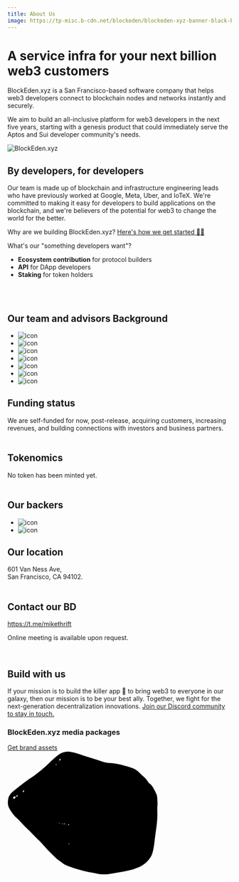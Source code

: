 ```yaml
---
title: About Us
image: https://tp-misc.b-cdn.net/blockeden/blockeden-xyz-banner-black-background.png
---
```


# A service infra for your next billion web3 customers

BlockEden.xyz is a San Francisco-based software company that helps web3 developers connect to blockchain nodes and networks instantly and securely.

We aim to build an all-inclusive platform for web3 developers in the next five years, starting with a genesis product that could immediately serve the Aptos and Sui developer community's needs.

![BlockEden.xyz](https://tp-misc.b-cdn.net/blockeden/blockeden-xyz-banner-black-background.png "BlockEden.xyz")

<h2>By developers, for developers</h2>

Our team is made up of blockchain and infrastructure engineering leads who have previously worked at Google, Meta, Uber, and IoTeX. We're committed to making it easy for developers to build applications on the blockchain, and we're believers of the potential for web3 to change the world for the better.

Why are we building BlockEden.xyz? [Here's how we get started 🙋‍♀️](/blog/2022/10/03/genesis-of-blockeden/)

What's our "something developers want"?

* **Ecosystem contribution** for protocol builders
* **API** for DApp developers
* **Staking** for token holders

<br/>
<br/>

<div className={"row"}>
  <div className={"col-4"}><h2>Our team and advisors Background</h2></div>
  <div className={"col-8"}>


<section className="pt-0 pb-0 mt-1">
  <div className="container ">
    <div className="row">
      <div>
        <ul className="d-flex flex-wrap  list-unstyled">
<li className="mx-1 mb-3">
  <img
    className="icon icon-md"
    src="https://tp-misc.b-cdn.net/blockeden/Google_2015_logo.svg.png"
    alt="icon"
  />
</li>
<li className="mx-1 mb-3">
  <img
    className="icon icon-md"
    src="https://tp-misc.b-cdn.net/blockeden/Meta_Platforms_Inc._logo.svg.png"
    alt="icon"
  />
</li>
<li className="mx-1 mb-3">
  <img
    className="icon icon-md"
    src="https://tp-misc.b-cdn.net/blockeden/microsoft.svg"
    alt="icon"
  />
</li>
<li className="mx-1 mb-3">
  <img
    className="icon icon-md"
    src="https://tp-misc.b-cdn.net/blockeden/1600px-Uber_logo_2018.svg.png"
    alt="icon"
  />
</li>
<li className="mx-1 mb-3">
  <img
    className="icon icon-md"
    src="https://tp-misc.b-cdn.net/blockeden/yale-signature-sprite.svg"
    alt="icon"
  />
</li>
<li className="mx-1 mb-3">
  <img
    className="icon icon-md"
    src="https://tp-misc.b-cdn.net/blockeden/NationalUniversityofSingapore.svg.png"
    alt="icon"
  />
</li>
<li className="mx-1 mb-3">
  <img
    className="icon icon-md"
    src="https://tp-misc.b-cdn.net/blockeden/Harvard_University_logo.svg.png"
    alt="icon"
  />
</li>
        </ul>
      </div>
    </div>
  </div>
</section>
  </div>
</div>

<div className={"row"}>
  <div className={"col-4"}><h2>Funding status</h2></div>
  <div className={"col-8"}>
    We are self-funded for now, post-release, acquiring customers, increasing revenues, and building connections with investors and business partners.
  </div>
</div>

<br/>

<div className={"row"}>
  <div className={"col-4"}><h2>Tokenomics</h2></div>
  <div className={"col-8"}>
    No token has been minted yet.
  </div>
</div>


<br/>

<div className={"row"}>
  <div className={"col-4"}><h2>Our backers</h2></div>
  <div className={"col-8"}>
<section className="pt-0 pb-0 mt-1">
  <div className="container ">
    <div className="row ">
        <ul className="d-flex flex-wrap  list-unstyled">
          <li className="mx-1 mb-3">
            <img
              className="icon icon-lg"
              src="https://tp-misc.b-cdn.net/blockeden/sky9capital_logo.svg"
              alt="icon"
            />
          </li>
          <li className="mx-1 mb-3">
            <img
              className="icon icon-lg"
              src="https://tp-misc.b-cdn.net/blockeden/iotex-logo.png"
              alt="icon"
            />
          </li>
        </ul>
    </div>
  </div>
</section>
  </div>
</div>


<div className={"row"}>
  <div className={"col-4"}><h2>Our location</h2></div>
  <div className={"col-8"}>
    601 Van Ness Ave, <br/>San Francisco, CA 94102.
  </div>
</div>

<br/>

<div className={"row"}>
  <div className={"col-4"}><h2>Contact our BD</h2></div>
  <div className={"col-8"}>
    <a href="https://t.me/mikethrift">https://t.me/mikethrift</a>
    <p>Online meeting is available upon request.</p>
  </div>
</div>

<br/>

<div className={"row"}>
  <div className={"col-4"}><h2>Build with us</h2></div>
  <div className={"col-8"}>
  If your mission is to build the killer app 🚀 to bring web3 to everyone in our galaxy, then our mission is to be your best ally. Together, we fight for the next-generation decentralization innovations.
    <a href={"https://discord.gg/4Yfvs2HWey"}> Join our Discord community to stay in touch.</a>
  </div>
</div>

<section><div><div ><div ><div class="card1 card-body border-0 o-hidden m-0 shadow-3d text-light bg-primary"><div class="position-relative d-flex flex-column flex-md-row justify-content-between align-items-center"><h3 class="h3  mb-md-0" style={{fontSize: "28px"}}>BlockEden.xyz media packages</h3><a href="/brand-assets" class="btn btn-lg btn-white">Get brand assets</a></div><div class="decoration layer-0"><svg xmlns="http://www.w3.org/2000/svg" width="338" height="277" viewBox="0 0 338 277" fill="none" data-inject-url="https://blockeden.xyz/assets/img/decorations/deco-blob-1.svg" class="bg-primary-2" data-inject-svg="true">
  <path d="M136.018 0.775024C143.338 0.998024 150.311 2.86002 157.217 4.90402C161.951 6.30502 166.533 8.21602 171.238 9.72702C177.683 11.799 184.205 13.642 190.654 15.704C198.047 18.067 205.496 20.302 212.734 23.077C219.181 25.549 225.818 26.16 232.576 26.624C242.613 27.313 252.408 29.541 262.14 31.958C267.613 33.318 273.015 35.013 278.376 36.777C286.159 39.338 292.769 43.771 298.435 49.705C300.869 52.253 303.482 54.662 306.224 56.875C310.91 60.658 314.185 65.568 317.597 70.391C317.999 70.957 318.31 71.699 318.861 72.031C323.925 75.085 326.72 80.024 329.47 84.928C331.605 88.738 333.45 92.72 335.236 96.711C335.974 98.361 336.533 100.215 336.629 102.006C336.979 108.465 337.936 114.881 337.352 121.411C336.889 126.604 336.916 131.868 337.11 137.086C337.676 152.284 335.641 167.235 333.401 182.2C331.815 192.802 330.878 203.502 329.278 214.101C328.417 219.807 327.28 225.578 325.321 230.976C323.759 235.279 321.196 239.409 318.317 243.006C311.585 251.42 303.104 257.68 292.893 261.414C288.381 263.064 283.952 265.016 279.332 266.275C273.076 267.98 266.711 269.338 260.33 270.509C250.605 272.292 240.844 273.878 231.07 275.381C220.672 276.98 210.306 277.306 199.939 274.719C194.33 273.32 188.527 272.723 182.869 271.504C166.828 268.049 151.043 263.651 135.754 257.669C130.918 255.776 126.25 253.478 122.199 249.956C118.49 246.731 113.928 244.469 110.316 241.155C103.357 234.766 96.6579 228.074 90.1249 221.245C84.3729 215.231 79.0449 208.814 73.4259 202.671C71.6229 200.7 69.3989 199.121 67.5219 197.212C61.8789 191.478 56.3579 185.624 50.6959 179.909C48.0139 177.202 45.0629 174.763 42.3439 172.091C39.7309 169.523 37.2799 166.791 34.7229 164.164C30.1899 159.507 25.8419 154.642 21.0319 150.288C14.4459 144.325 9.29194 137.288 4.85794 129.733C1.90494 124.702 0.404932 119.126 0.994932 113.109C1.35393 109.453 1.56894 105.873 3.02594 102.364C4.82294 98.043 7.59594 94.544 11.0199 91.581C16.4609 86.871 22.0179 82.28 27.7129 77.881C34.4159 72.703 41.2719 67.718 48.1519 62.774C53.0819 59.232 58.3649 56.157 63.1269 52.411C72.1059 45.348 81.2339 38.467 89.4079 30.405C96.0349 23.868 102.898 17.54 110.002 11.527C115.279 7.06004 121.135 3.23104 128.049 1.65704C130.639 1.07104 133.357 1.05302 136.018 0.775024ZM19.8459 102.8C15.5139 101.001 13.7579 101.522 12.1429 105.364C13.5239 105.867 14.8829 106.363 16.5709 106.978C16.7739 105.683 16.8949 104.912 16.9929 104.287C17.9989 103.763 18.9229 103.281 19.8479 102.799C21.2859 101.622 23.0749 100.717 23.4099 98.469C20.4119 98.883 20.4119 98.883 19.8459 102.8ZM118.352 15.815C117.153 17.925 116.342 19.402 117.231 21.328C119.746 19.487 119.773 19.382 118.352 15.815ZM36.2909 86.69C35.4119 88.799 34.8089 90.248 34.0939 91.961C37.8889 90.785 37.8889 90.785 36.2909 86.69ZM129.395 162.873C128.641 162.383 128.006 161.799 127.858 161.903C127.292 162.306 126.881 162.927 126.413 163.468C126.843 163.712 127.337 164.224 127.684 164.138C128.211 164.009 128.639 163.465 129.395 162.873ZM137.797 163.645C137.248 164.305 136.658 164.709 136.697 165.036C136.763 165.591 137.228 166.097 137.525 166.623C137.986 166.255 138.761 165.928 138.818 165.505C138.881 165.033 138.287 164.477 137.797 163.645ZM137.221 207.492C137.242 207.855 137.264 208.219 137.285 208.582C138.129 208.456 138.973 208.33 139.816 208.205C139.787 207.967 139.757 207.73 139.73 207.492C138.895 207.492 138.057 207.492 137.221 207.492ZM110.674 30.56C110.768 30.297 110.862 30.035 110.957 29.772C110.123 29.451 109.291 29.13 108.457 28.809C108.357 29.097 108.256 29.386 108.154 29.674C108.994 29.969 109.834 30.265 110.674 30.56ZM116.773 160.416C116.58 160.891 116.285 161.258 116.357 161.528C116.435 161.827 116.851 162.037 117.121 162.285C117.336 161.902 117.652 161.535 117.713 161.129C117.736 160.968 117.193 160.722 116.773 160.416ZM124.658 162.574C123.793 162.347 123.324 162.142 122.863 162.152C122.707 162.156 122.562 162.708 122.414 163.009C122.768 163.15 123.127 163.408 123.473 163.392C123.754 163.381 124.02 163.036 124.658 162.574ZM133.973 165.672C133.819 165.484 133.664 165.297 133.51 165.11C133.348 165.387 133.151 165.654 133.059 165.954C133.039 166.011 133.434 166.196 133.637 166.322C133.748 166.105 133.861 165.89 133.973 165.672ZM115.15 24.039C114.955 23.876 114.759 23.714 114.566 23.552C114.468 23.778 114.254 24.034 114.302 24.223C114.353 24.418 114.656 24.549 114.849 24.708C114.949 24.486 115.051 24.263 115.15 24.039Z" fill="black"></path>
</svg></div></div></div></div></div></section>
